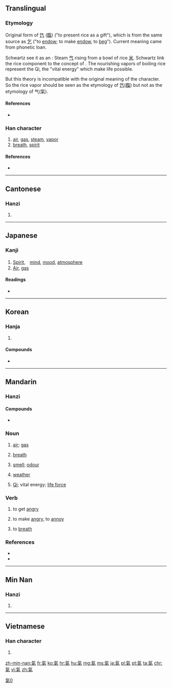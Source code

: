 {{also|气|気|炁}}
==Translingual==

===Etymology===

Original form of [[饩]] ([[餼]]) ("to present rice as a gift"), which is from the same source as [[乞]] ("to [[endow]]; to make [[endow]], to [[beg]]"). Current meaning came from phonetic loan.

Schwartz see it as an {{liushu|ic|rs=气00}} : Steam [[气]] rising from a bowl of rice [[米]].
Schwartz link the rice component to the concept of {{w|Qi}}. The nourishing vapors of boiling rice represent the Qi, the "vital energy" which make life possible.

But this theory is incompatible with the original meaning of the character. So the rice vapor should be seen as the etymology of [[饩]]([[餼]]) but not as the etymology of 气(氣).

====References====
* {{reference-book
 | last = Schwartz
 | first = Benjamin
 | year = 1985
 | title = The World of Thought in Ancient China
 | publisher = Harvard University Press
 | location = Cambridge, MA
 | isbn = 9780674043312
}}

===Han character===
{{Han char|rn=84|rad=气|as=06|sn=10|four=8091<sub>7</sub>|canj=人弓火木 (ONFD)|ids=⿹[[气]][[米]]}}

# [[air]], [[gas]], [[steam]], [[vapor]]
# [[breath]], [[spirit]]

====References====
* {{Han ref|kx=0599.120|dkj=17059|dj=0990.260|hdz=32011.140|uh=6C23|ud=27683|bh=AEF0|bd=44784}}

----

==Cantonese==

===Hanzi===
{{yue-hanzi|jyut=hei3|y=hei3|sim=气}}

# {{defn|lang=yue|sort=气06}}

----

==Japanese==

===Kanji===
{{ja-kanji|grade=|rs=气06|style=ky|shin=気}}

# [[spirit|Spirit]],　[[mind]], [[mood]], [[atmosphere]]
# [[air|Air]], [[gas]]

====Readings====
* {{ja-readings|on=[[き]] (ki), [[け]] (ke)|kun=[[いき]] (iki)}}

----

==Korean==

===Hanja===
{{ko-hanja|hangeul=기|eumhun=|rv=gi|mr=ki|y=ki}}

# {{defn|lang=ko|sort=气06}}

====Compounds====
* {{l|ko|感氣|tr=[[감기]], gamgi}}

----

==Mandarin==

===Hanzi===
{{cmn-hanzi|sim=气|pin=[[qì]] ([[qi4]])|wg=ch'i<sup>4</sup>}}

====Compounds====
* {{l|cmn|煤氣鼓}}

===Noun===
{{cmn-noun|t|pin=qì|pint=qi4|tra=氣|sim=气}}

# {{context|Intermediate Mandarin|lang=cmn}} [[air]]; [[gas]]
#: {{zh-usex|出去 透 透 氣！|Go out to breath fresh air!|link=y}}
#: {{zh-usex|輪胎 漏 氣 了。| The tire leaks air.|link=y}}
#: {{zh-usex|天然氣|natural gas|link=y}}
# {{context|Intermediate Mandarin|lang=cmn}} [[breath]]
#: {{zh-usex|喘不過氣 來|to be out of breath|link=y}}
#: {{zh-usex|我 會 戰斗 到 最后 一 口 '''氣'''。|I will fight to my last breath.|link=y}}
# [[smell]]; [[odour]]
#: {{zh-usex|把 廚 炊 的 煙火 '''氣''' 從 衣服 上去 掉 是 很 難 的。|It is difficult to remove the '''smell''' of cooking from clothes.}}
#: {{zh-usex|氣味|smell|link=y}}
# [[weather]]
#: {{zh-usex|天氣|weather|link=y}}
# {{context|Chinese philosophy|lang=cmn}} [[w:Qi|Qi]]; vital energy; [[life force]]

===Verb===
{{cmn-verb|t|pin=qì|pint=qi4|tra=氣|sim=气}}

# {{context|Elementary Mandarin|lang=cmn}} to get [[angry]]
#: {{zh-usex|生氣|to get angry|link=y}}
# to make [[angry]], to [[annoy]]
#: {{zh-usex|別 '''氣''' 我!|Don't '''annoy''' me!|link=y}}
# to [[breath]]

===References===
* {{cite web
| url = http://www.mdbg.net/chindict/chindict.php?page=worddict&wdrst=0&wdqb=氣
| title = 氣
| work = MDBG English to Chinese dictionary ( Based on CC-CEDICT )
| language = Mandarin/English
| accessdate = 2014-02-17}}
* {{cite web
| url = http://www.jukuu.com/index.php
| title = Jukuu
| work = Jukuu
| language = Mandarin/English
}}

----

==Min Nan==

===Hanzi===
{{nan-hanzi|poj=khì, khùi}}

# {{defn|lang=nan}}

----

==Vietnamese==

===Han character===
{{vi-hantu|[[khí]]|rs=气06}}

# {{defn|lang=vi|sort=气06}}

[[Category:CJKV characters simplified differently in Japan and China|氣0]]

[[zh-min-nan:氣]]
[[fr:氣]]
[[ko:氣]]
[[hr:氣]]
[[hu:氣]]
[[mg:氣]]
[[ms:氣]]
[[ja:氣]]
[[pl:氣]]
[[pt:氣]]
[[ta:氣]]
[[chr:氣]]
[[vi:氣]]
[[zh:氣]]